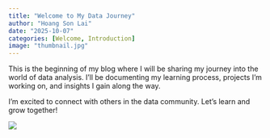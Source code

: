 ```yaml
---
title: "Welcome to My Data Journey"
author: "Hoang Son Lai"
date: "2025-10-07"
categories: [Welcome, Introduction]
image: "thumbnail.jpg"
---
```


This is the beginning of my blog where I will be sharing my journey into the world of data analysis. I'll be documenting my learning process, projects I'm working on, and insights I gain along the way.

I'm excited to connect with others in the data community. Let's learn and grow together!

![](thumbnail.jpg)


